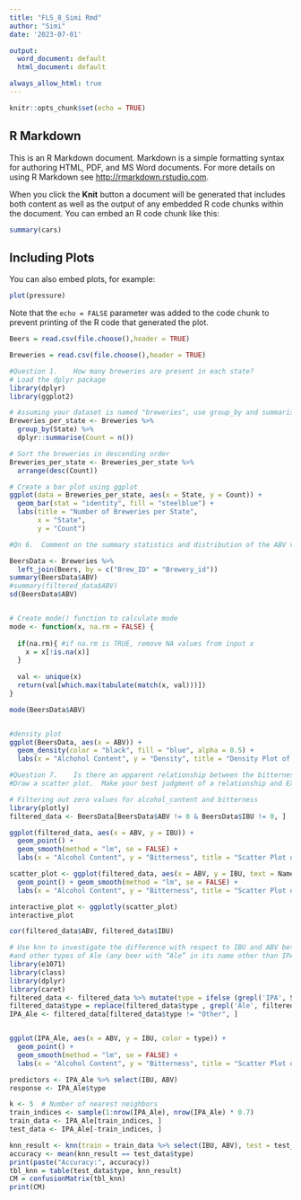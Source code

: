 ---
title: "FLS_8_Simi Rmd"
author: "Simi"
date: '2023-07-01'

output:
  word_document: default
  html_document: default

always_allow_html: true
---

```{r setup, include=FALSE}
knitr::opts_chunk$set(echo = TRUE)
```

## R Markdown

This is an R Markdown document. Markdown is a simple formatting syntax for authoring HTML, PDF, and MS Word documents. For more details on using R Markdown see <http://rmarkdown.rstudio.com>.

When you click the **Knit** button a document will be generated that includes both content as well as the output of any embedded R code chunks within the document. You can embed an R code chunk like this:

```{r cars}
summary(cars)
```

## Including Plots

You can also embed plots, for example:

```{r pressure, echo=FALSE}
plot(pressure)
```

Note that the `echo = FALSE` parameter was added to the code chunk to prevent printing of the R code that generated the plot.




```{r}



Beers = read.csv(file.choose(),header = TRUE)

Breweries = read.csv(file.choose(),header = TRUE)

#Question 1.	How many breweries are present in each state?
# Load the dplyr package
library(dplyr)
library(ggplot2)

# Assuming your dataset is named "breweries", use group_by and summarise to count breweries per state
Breweries_per_state <- Breweries %>%
  group_by(State) %>%
  dplyr::summarise(Count = n())

# Sort the breweries in descending order
Breweries_per_state <- Breweries_per_state %>%
  arrange(desc(Count))

# Create a bar plot using ggplot
ggplot(data = Breweries_per_state, aes(x = State, y = Count)) +
  geom_bar(stat = "identity", fill = "steelblue") +
  labs(title = "Number of Breweries per State",
       x = "State",
       y = "Count")

```





```{r}

#Qn 6.	Comment on the summary statistics and distribution of the ABV variable.

BeersData <- Breweries %>%
  left_join(Beers, by = c("Brew_ID" = "Brewery_id"))
summary(BeersData$ABV)
#summary(filtered_data$ABV)
sd(BeersData$ABV)


# Create mode() function to calculate mode
mode <- function(x, na.rm = FALSE) {
  
  if(na.rm){ #if na.rm is TRUE, remove NA values from input x
    x = x[!is.na(x)]
  }
  
  val <- unique(x)
  return(val[which.max(tabulate(match(x, val)))])
}

mode(BeersData$ABV)


#density plot
ggplot(BeersData, aes(x = ABV)) +
  geom_density(color = "black", fill = "blue", alpha = 0.5) +
  labs(x = "Alchohol Content", y = "Density", title = "Density Plot of ABV")
```

```{r}

#Question 7.	Is there an apparent relationship between the bitterness of the beer and its alcoholic content? 
#Draw a scatter plot.  Make your best judgment of a relationship and EXPLAIN your answer.

# Filtering out zero values for alcohol_content and bitterness
library(plotly)
filtered_data <- BeersData[BeersData$ABV != 0 & BeersData$IBU != 0, ]

ggplot(filtered_data, aes(x = ABV, y = IBU)) +
  geom_point() +
  geom_smooth(method = "lm", se = FALSE) +
  labs(x = "Alcohol Content", y = "Bitterness", title = "Scatter Plot of Alcohol Content vs. Bitterness")

scatter_plot <- ggplot(filtered_data, aes(x = ABV, y = IBU, text = Name.y)) +
  geom_point() + geom_smooth(method = "lm", se = FALSE) +
  labs(x = "Alcohol Content", y = "Bitterness", title = "Scatter Plot of Alcohol Content vs. Bitterness (excluding zeros)")

interactive_plot <- ggplotly(scatter_plot)
interactive_plot

cor(filtered_data$ABV, filtered_data$IBU)

# Use knn to investigate the difference with respect to IBU and ABV between IPAs (India Pale Ales) 
#and other types of Ale (any beer with “Ale” in its name other than IPA)
library(e1071)
library(class)
library(dplyr)
library(caret)
filtered_data <- filtered_data %>% mutate(type = ifelse (grepl('IPA', Style), "IPA", "Other"))
filtered_data$type = replace(filtered_data$type , grepl('Ale', filtered_data$Style), "Ale")
IPA_Ale <- filtered_data[filtered_data$type != "Other", ]


ggplot(IPA_Ale, aes(x = ABV, y = IBU, color = type)) +
  geom_point() +
  geom_smooth(method = "lm", se = FALSE) +
  labs(x = "Alcohol Content", y = "Bitterness", title = "Scatter Plot of Alcohol Content vs. Bitterness")

predictors <- IPA_Ale %>% select(IBU, ABV)
response <- IPA_Ale$type

k <- 5  # Number of nearest neighbors
train_indices <- sample(1:nrow(IPA_Ale), nrow(IPA_Ale) * 0.7)
train_data <- IPA_Ale[train_indices, ]
test_data <- IPA_Ale[-train_indices, ]

knn_result <- knn(train = train_data %>% select(IBU, ABV), test = test_data %>% select(IBU, ABV), cl = train_data$type, k = k)
accuracy <- mean(knn_result == test_data$type)
print(paste("Accuracy:", accuracy))
tbl_knn = table(test_data$type, knn_result)
CM = confusionMatrix(tbl_knn)
print(CM)
```










